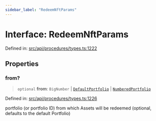 ```yaml
---
sidebar_label: "RedeemNftParams"
---
```


# Interface: RedeemNftParams

Defined in: [src/api/procedures/types.ts:1222](https://github.com/PolymeshAssociation/polymesh-sdk/blob/bee6a2fe7a8ce5db42a6982e793782182cde2153/src/api/procedures/types.ts#L1222)

## Properties

### from?

> `optional` **from**: `BigNumber` \| [`DefaultPortfolio`](../../../entities/DefaultPortfolio/classes/DefaultPortfolio.mdx) \| [`NumberedPortfolio`](../../../entities/NumberedPortfolio/classes/NumberedPortfolio.mdx)

Defined in: [src/api/procedures/types.ts:1226](https://github.com/PolymeshAssociation/polymesh-sdk/blob/bee6a2fe7a8ce5db42a6982e793782182cde2153/src/api/procedures/types.ts#L1226)

portfolio (or portfolio ID) from which Assets will be redeemed (optional, defaults to the default Portfolio)
